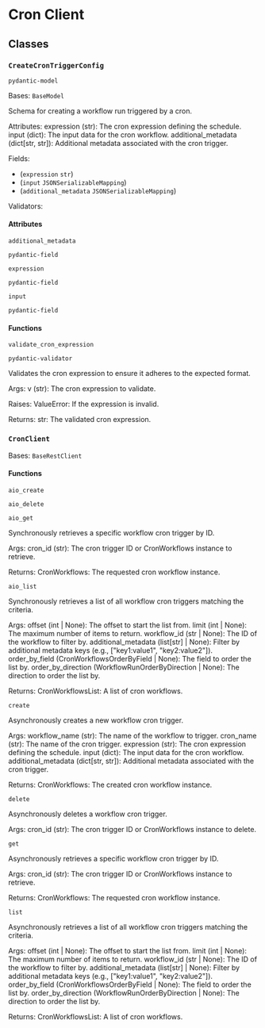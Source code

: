 # Cron Client

## Classes

### `CreateCronTriggerConfig`

`pydantic-model`

Bases: `BaseModel`

Schema for creating a workflow run triggered by a cron.

Attributes:
expression (str): The cron expression defining the schedule.
input (dict): The input data for the cron workflow.
additional_metadata (dict[str, str]): Additional metadata associated with the cron trigger.

Fields:

- (`expression` `str`)
- (`input` `JSONSerializableMapping`)
- (`additional_metadata` `JSONSerializableMapping`)

Validators:

#### Attributes

`additional_metadata`

`pydantic-field`

`expression`

`pydantic-field`

`input`

`pydantic-field`

#### Functions

`validate_cron_expression`

`pydantic-validator`

Validates the cron expression to ensure it adheres to the expected format.

Args:
v (str): The cron expression to validate.

Raises:
ValueError: If the expression is invalid.

Returns:
str: The validated cron expression.

### `CronClient`

Bases: `BaseRestClient`

#### Functions

`aio_create`

`aio_delete`

`aio_get`

Synchronously retrieves a specific workflow cron trigger by ID.

Args:
cron_id (str): The cron trigger ID or CronWorkflows instance to retrieve.

Returns:
CronWorkflows: The requested cron workflow instance.

`aio_list`

Synchronously retrieves a list of all workflow cron triggers matching the criteria.

Args:
offset (int | None): The offset to start the list from.
limit (int | None): The maximum number of items to return.
workflow_id (str | None): The ID of the workflow to filter by.
additional_metadata (list[str] | None): Filter by additional metadata keys (e.g., ["key1:value1", "key2:value2"]).
order_by_field (CronWorkflowsOrderByField | None): The field to order the list by.
order_by_direction (WorkflowRunOrderByDirection | None): The direction to order the list by.

Returns:
CronWorkflowsList: A list of cron workflows.

`create`

Asynchronously creates a new workflow cron trigger.

Args:
workflow_name (str): The name of the workflow to trigger.
cron_name (str): The name of the cron trigger.
expression (str): The cron expression defining the schedule.
input (dict): The input data for the cron workflow.
additional_metadata (dict[str, str]): Additional metadata associated with the cron trigger.

Returns:
CronWorkflows: The created cron workflow instance.

`delete`

Asynchronously deletes a workflow cron trigger.

Args:
cron_id (str): The cron trigger ID or CronWorkflows instance to delete.

`get`

Asynchronously retrieves a specific workflow cron trigger by ID.

Args:
cron_id (str): The cron trigger ID or CronWorkflows instance to retrieve.

Returns:
CronWorkflows: The requested cron workflow instance.

`list`

Asynchronously retrieves a list of all workflow cron triggers matching the criteria.

Args:
offset (int | None): The offset to start the list from.
limit (int | None): The maximum number of items to return.
workflow_id (str | None): The ID of the workflow to filter by.
additional_metadata (list[str] | None): Filter by additional metadata keys (e.g., ["key1:value1", "key2:value2"]).
order_by_field (CronWorkflowsOrderByField | None): The field to order the list by.
order_by_direction (WorkflowRunOrderByDirection | None): The direction to order the list by.

Returns:
CronWorkflowsList: A list of cron workflows.
